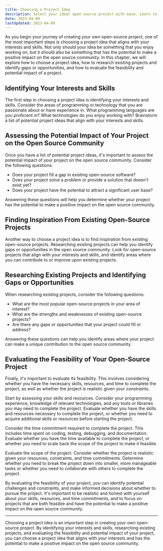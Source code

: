 ```yaml
---
title: Choosing a Project Idea
description: Select your ideal open-source project with ease. Learn to evaluate feasibility, impact and research existing projects. Make a positive impact with your skills!
date: 2023-04-09
lastUpdated: 2023-04-09
---
```


<p class="lead">
	As you begin your journey of creating your own open-source project, one of the
	most important steps is choosing a project idea that aligns with your
	interests and skills. Not only should your idea be something that you enjoy
	working on, but it should also be something that has the potential to make a
	positive impact on the open source community. In this chapter, we will explore
	how to choose a project idea, how to research existing projects and identify
	gaps or opportunities, and how to evaluate the feasibility and potential
	impact of a project.
</p>

## Identifying Your Interests and Skills

The first step in choosing a project idea is identifying your interests and skills. Consider the areas of programming or technology that you are passionate about or have experience in. What programming languages are you proficient in? What technologies do you enjoy working with? Brainstorm a list of potential project ideas that align with your interests and skills.

## Assessing the Potential Impact of Your Project on the Open Source Community

Once you have a list of potential project ideas, it's important to assess the potential impact of your project on the open source community. Consider the following questions:

- Does your project fill a gap in existing open-source software?
- Does your project solve a problem or provide a solution that doesn't exist yet?
- Does your project have the potential to attract a significant user base?

Answering these questions will help you determine whether your project has the potential to make a positive impact on the open source community.

## Finding Inspiration From Existing Open-Source Projects

Another way to choose a project idea is to find inspiration from existing open-source projects. Researching existing projects can help you identify gaps or opportunities in the open source community. Look for open-source projects that align with your interests and skills, and identify areas where you can contribute to or improve upon existing projects.

## Researching Existing Projects and Identifying Gaps or Opportunities

When researching existing projects, consider the following questions:

- What are the most popular open-source projects in your area of interest?
- What are the strengths and weaknesses of existing open-source projects?
- Are there any gaps or opportunities that your project could fill or address?

Answering these questions can help you identify areas where your project can make a unique contribution to the open source community.

## Evaluating the Feasibility of Your Open-Source Project

Finally, it's important to evaluate its feasibility. This involves considering whether you have the necessary skills, resources, and time to complete the project, as well as whether the project is realistic given your constraints.

Start by assessing your skills and resources. Consider your programming experience, knowledge of relevant technologies, and any tools or libraries you may need to complete the project. Evaluate whether you have the skills and resources necessary to complete the project, or whether you need to acquire additional skills or resources before starting the project.

Consider the time commitment required to complete the project. This includes time spent on coding, testing, debugging, and documentation. Evaluate whether you have the time available to complete the project, or whether you need to scale back the scope of the project to make it feasible.

Evaluate the scope of the project. Consider whether the project is realistic given your resources, constraints, and time commitments. Determine whether you need to break the project down into smaller, more manageable tasks or whether you need to collaborate with others to complete the project.

By evaluating the feasibility of your project, you can identify potential challenges and constraints, and make informed decisions about whether to pursue the project. It's important to be realistic and honest with yourself about your skills, resources, and time commitments, and to focus on projects that are both feasible and have the potential to make a positive impact on the open source community.

---

<p class="lead">
	Choosing a project idea is an important step in creating your own open-source
	project. By identifying your interests and skills, researching existing
	projects, and evaluating the feasibility and potential impact of your project,
	you can choose a project idea that aligns with your interests and has the
	potential to make a positive impact on the open source community.
</p>
